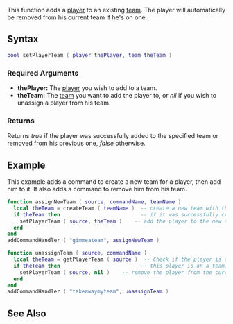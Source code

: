 
{{Server function}}
This function adds a [[/player.md|player]] to an existing [[/team.md|team]]. The player will automatically be removed from his current team if he's on one.

==Syntax==
<syntaxhighlight lang="lua">
bool setPlayerTeam ( player thePlayer, team theTeam )
</syntaxhighlight>
{{OOP||[[/player.md|player]]:setTeam|team|getPlayerTeam}}
===Required Arguments===
*'''thePlayer:''' The [[/player.md|player]] you wish to add to a team.
*'''theTeam:''' The [[/team.md|team]] you want to add the player to, or ''nil'' if you wish to unassign a player from his team.

===Returns===
Returns ''true'' if the player was successfully added to the specified team or removed from his previous one, ''false'' otherwise.

==Example==
This example adds a command to create a new team for a player, then add him to it. It also adds a command to remove him from his team.
<syntaxhighlight lang="lua">
function assignNewTeam ( source, commandName, teamName )
  local theTeam = createTeam ( teamName )  -- create a new team with the specified name
  if theTeam then                          -- if it was successfully created
    setPlayerTeam ( source, theTeam )    -- add the player to the new team
  end
end
addCommandHandler ( "gimmeateam", assignNewTeam )

function unassignTeam ( source, commandName )
  local theTeam = getPlayerTeam ( source )  -- Check if the player is on a team
  if theTeam then                          -- this player is on a team, so we can remove them from it
    setPlayerTeam ( source, nil )    -- remove the player from the current team
  end
end
addCommandHandler ( "takeawaymyteam", unassignTeam )
</syntaxhighlight>

==See Also==
{{Team_functions}}